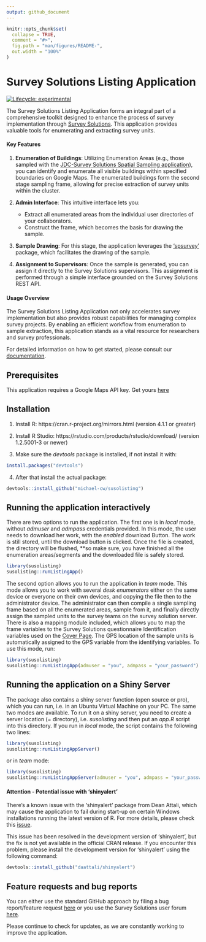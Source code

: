 ```yaml
---
output: github_document
---
```


<!-- README.md is generated from README.Rmd. Please edit that file -->

```r
knitr::opts_chunk$set(
  collapse = TRUE,
  comment = "#>",
  fig.path = "man/figures/README-",
  out.width = "100%"
)
```

# Survey Solutions Listing Application

<!-- badges: start -->
[![Lifecycle: experimental](https://img.shields.io/badge/lifecycle-experimental-orange.svg)](https://lifecycle.r-lib.org/articles/stages.html#experimental)
<!-- badges: end -->

<div align="justify">
The Survey Solutions Listing Application forms an integral part of a comprehensive toolkit designed to enhance the process of survey implementation through [Survey Solutions](https://docs.mysurvey.solutions/). This application provides valuable tools for enumerating and extracting survey units.

#### Key Features

1. **Enumeration of Buildings**: Utilizing Enumeration Areas (e.g., those sampled with the [JDC-Survey Solutions Spatial Sampling application](https://github.com/michael-cw/susogrdframe)), you can identify and enumerate all visible buildings within specified boundaries on Google Maps. The enumerated buildings form the second stage sampling frame, allowing for precise extraction of survey units within the cluster.

2. **Admin Interface**: This intuitive interface lets you:
    * Extract all enumerated areas from the individual user directories of your collaborators.
    * Construct the frame, which becomes the basis for drawing the sample.

3. **Sample Drawing**: For this stage, the application leverages the ['spsurvey'](https://usepa.github.io/spsurvey/) package, which facilitates the drawing of the sample.

4. **Assignment to Supervisors**: Once the sample is generated, you can assign it directly to the Survey Solutions supervisors. This assignment is performed through a simple interface grounded on the Survey Solutions REST API.

#### Usage Overview

The Survey Solutions Listing Application not only accelerates survey implementation but also provides robust capabilities for managing complex survey projects. By enabling an efficient workflow from enumeration to sample extraction, this application stands as a vital resource for researchers and survey professionals.

For detailed information on how to get started, please consult our [documentation](https://datanalytics.worldbank.org/SpatialSamplingManual/).


## Prerequisites

This application requires a Google Maps API key. Get yours [here](https://mapsplatform.google.com/)

## Installation

 1. Install R: https://cran.r-project.org/mirrors.html (version 4.1.1 or greater)

 2. Install R Studio: https://rstudio.com/products/rstudio/download/ (version 1.2.5001-3 or newer)

 3. Make sure the *devtools* package is installed, if not install it with:

```r
install.packages("devtools")

```


 4. After that install the actual package:

```r
devtools::install_github("michael-cw/susolisting")

```

## Running the application interactively

There are two options to run the application. The first one is in *local* mode, without *admuser* and *admpass* credentials provided. In this mode, the user needs to download her work, with the *enabled* download Button. The work is still stored, until the download button is clicked. Once the file is created, the directory will be flushed, **so make sure, you have finished all the enumeration areas/segments and the downloaded file is safely stored.

```r
library(susolisting)
susolisting::runListingApp()

```

The second option allows you to run the application in *team* mode. This mode allows you to work with several *desk enumerators* either on the same device or everyone on their own devices, and copying the file then to the administrator device. The administrator can then compile a single sampling frame based on all the enumerated areas, sample from it, and finally directly assign the sampled units to the survey teams on the survey solution server. There is also a mapping module included, which allows you to map the frame variables to the Survey Solutions questionnaire Identification variables used on the [Cover Page](https://docs.mysurvey.solutions/questionnaire-designer/components/special-section-cover/). The GPS location of the sample units is automatically assigned to the GPS variable from the identifying variables. To use this mode, run:

```r
library(susolisting)
susolisting::runListingApp(admuser = "you", admpass = "your_password")

```

## Running the application on a Shiny Server

The package also contains a shiny server function (open source or pro), which you can run, i.e. in an Ubuntu Virtual Machine on your PC. The same two modes are available. To run it on a shiny server, you need to create a server location (= directory), i.e. *susolisting* and then put an *app.R* script into this directory. If you run in *local* mode, the script contains the following two lines:

```r
library(susolisting)
susolisting::runListingAppServer()

```

or in *team* mode:

```r
library(susolisting)
susolisting::runListingAppServer(admuser = "you", admpass = "your_password")

```


#### Attention - Potential issue with 'shinyalert'

There's a known issue with the 'shinyalert' package from Dean Attali, which may cause the application to fail during start-up on certain Windows installations running the latest version of R. For more details, please check this [issue](https://github.com/daattali/shinyalert/issues/75).

This issue has been resolved in the development version of 'shinyalert', but the fix is not yet available in the official CRAN release. If you encounter this problem, please install the development version for 'shinyalert' using the following command:


```r
devtools::install_github("daattali/shinyalert")

```

## Feature requests and bug reports

You can either use the standard GitHub approach by filing a bug report/feature request [here](https://github.com/michael-cw/SurveySolutionsAPI/issues) or you use the Survey Solutions user forum [here](https://forum.mysurvey.solutions/c/api/13).

Please continue to check for updates, as we are constantly working to improve the application.
</div>
